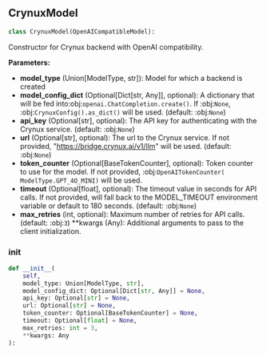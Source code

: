 <a id="camel.models.crynux_model"></a>

<a id="camel.models.crynux_model.CrynuxModel"></a>

## CrynuxModel

```python
class CrynuxModel(OpenAICompatibleModel):
```

Constructor for Crynux backend with OpenAI compatibility.

**Parameters:**

- **model_type** (Union[ModelType, str]): Model for which a backend is created
- **model_config_dict** (Optional[Dict[str, Any]], optional): A dictionary that will be fed into:obj:`openai.ChatCompletion.create()`. If :obj:`None`, :obj:`CrynuxConfig().as_dict()` will be used. (default: :obj:`None`)
- **api_key** (Optional[str], optional): The API key for authenticating with the Crynux service. (default: :obj:`None`)
- **url** (Optional[str], optional): The url to the Crynux service. If not provided, "https://bridge.crynux.ai/v1/llm" will be used. (default: :obj:`None`)
- **token_counter** (Optional[BaseTokenCounter], optional): Token counter to use for the model. If not provided, :obj:`OpenAITokenCounter( ModelType.GPT_4O_MINI)` will be used.
- **timeout** (Optional[float], optional): The timeout value in seconds for API calls. If not provided, will fall back to the MODEL_TIMEOUT environment variable or default to 180 seconds. (default: :obj:`None`)
- **max_retries** (int, optional): Maximum number of retries for API calls. (default: :obj:`3`) **kwargs (Any): Additional arguments to pass to the client initialization.

<a id="camel.models.crynux_model.CrynuxModel.__init__"></a>

### __init__

```python
def __init__(
    self,
    model_type: Union[ModelType, str],
    model_config_dict: Optional[Dict[str, Any]] = None,
    api_key: Optional[str] = None,
    url: Optional[str] = None,
    token_counter: Optional[BaseTokenCounter] = None,
    timeout: Optional[float] = None,
    max_retries: int = 3,
    **kwargs: Any
):
```

